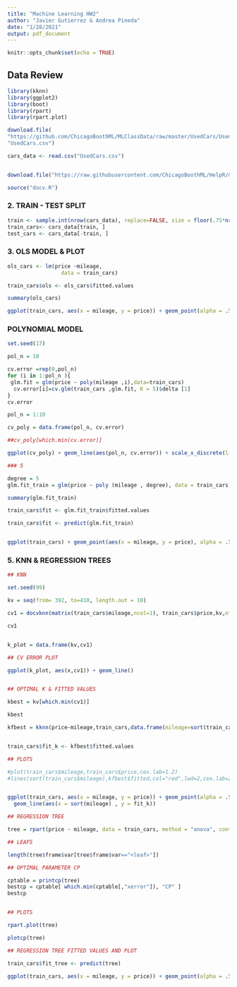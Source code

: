 ```yaml
---
title: "Machine Learning HW2"
author: "Javier Gutierrez & Andrea Pineda"
date: "1/28/2021"
output: pdf_document
---
```


```r
knitr::opts_chunk$set(echo = TRUE)
```

## Data Review

```r

library(kknn)
library(ggplot2)
library(boot)
library(rpart)
library(rpart.plot)
```

```r
download.file(
"https://github.com/ChicagoBoothML/MLClassData/raw/master/UsedCars/UsedCars.csv",
"UsedCars.csv")

cars_data <- read.csv("UsedCars.csv")


download.file("https://raw.githubusercontent.com/ChicagoBoothML/HelpR/master/docv.R", "docv.R")

source("docv.R") 


```

### 2. TRAIN - TEST SPLIT

```r
train <- sample.int(nrow(cars_data), replace=FALSE, size = floor(.75*nrow(cars_data)))
train_cars<- cars_data[train, ]
test_cars <- cars_data[-train, ]

```


### 3. OLS MODEL & PLOT

```r

ols_cars <- lm(price ~mileage, 
                 data = train_cars)

train_cars$ols <- ols_cars$fitted.values

summary(ols_cars)
```

```r


ggplot(train_cars, aes(x = mileage, y = price)) + geom_point(alpha = .5, color = 'blue') + geom_line(aes(x = mileage, y = ols))


```

### POLYNOMIAL MODEL

```r

set.seed(17)

pol_n = 10

cv.error =rep(0,pol_n)
for (i in 1:pol_n ){
 glm.fit = glm(price ~ poly(mileage ,i),data=train_cars)
  cv.error[i]=cv.glm(train_cars ,glm.fit, K = 5)$delta [1]
}
cv.error

pol_n = 1:10

cv_poly = data.frame(pol_n, cv.error)

##cv_poly[which.min(cv.error)]

ggplot(cv_poly) + geom_line(aes(pol_n, cv.error)) + scale_x_discrete(limits = 1:10)

### 5


```



```r

degree = 5
glm.fit_train = glm(price ~ poly (mileage , degree), data = train_cars)

summary(glm.fit_train)


```



```r

train_cars$fit <- glm.fit_train$fitted.values

train_cars$fit <- predict(glm.fit_train)


ggplot(train_cars) + geom_point(aes(x = mileage, y = price), alpha = .5, color = 'blue') + geom_line(aes(x = mileage, y = fit))

```

### 5. KNN & REGRESSION TREES


```r

## KNN

set.seed(99)

kv = seq(from= 392, to=410, length.out = 10)

cv1 = docvknn(matrix(train_cars$mileage,ncol=1), train_cars$price,kv,nfold=5)

cv1


k_plot = data.frame(kv,cv1)

## CV ERROR PLOT

ggplot(k_plot, aes(x,cv1)) + geom_line()


## OPTIMAL K & FITTED VALUES

kbest = kv[which.min(cv1)]

kbest

kfbest = kknn(price~mileage,train_cars,data.frame(mileage=sort(train_cars$mileage)), k=kbest,kernel = "rectangular")


train_cars$fit_k <- kfbest$fitted.values

## PLOTS

#plot(train_cars$mileage,train_cars$price,cex.lab=1.2)
#lines(sort(train_cars$mileage),kfbest$fitted,col="red",lwd=2,cex.lab=2)


ggplot(train_cars, aes(x = mileage, y = price)) + geom_point(alpha = .5, color = 'blue') + 
  geom_line(aes(x = sort(mileage) , y = fit_k))


```


```r

## REGRESSION TREE

tree = rpart(price ~ mileage, data = train_cars, method = "anova", control = rpart.control(minsplit = 10, cp = 0.001)) 

## LEAFS

length(tree$frame$var[tree$frame$var=="<leaf>"])

## OPTIMAL PARAMETER CP

cptable = printcp(tree)
bestcp = cptable[ which.min(cptable[,"xerror"]), "CP" ]
bestcp


## PLOTS

rpart.plot(tree)

plotcp(tree)
```
```r

## REGRESSION TREE FITTED VALUES AND PLOT

train_cars$fit_tree <- predict(tree)

ggplot(train_cars, aes(x = mileage, y = price)) + geom_point(alpha = .5, color = 'blue') + geom_line(aes(x = mileage, y = fit_tree))


```
